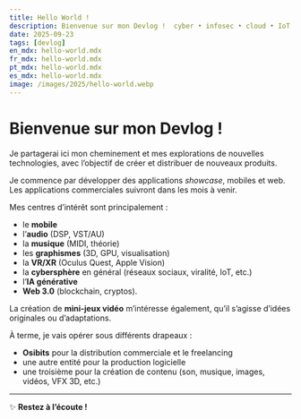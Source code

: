 ```yaml
---
title: Hello World !
description: Bienvenue sur mon Devlog !  cyber • infosec • cloud • IoT • GPU • graphics • XR • mobile • music & audio
date: 2025-09-23
tags: [devlog]
en_mdx: hello-world.mdx
fr_mdx: hello-world.mdx
pt_mdx: hello-world.mdx
es_mdx: hello-world.mdx
image: /images/2025/hello-world.webp
---
```



# Bienvenue sur mon Devlog !  

Je partagerai ici mon cheminement et mes explorations de nouvelles technologies, avec l’objectif de créer et distribuer de nouveaux produits.  

Je commence par développer des applications *showcase*, mobiles et web. Les applications commerciales suivront dans les mois à venir.  

Mes centres d’intérêt sont principalement :  
- le **mobile**  
- l’**audio** (DSP, VST/AU)  
- la **musique** (MIDI, théorie)  
- les **graphismes** (3D, GPU, visualisation)  
- la **VR/XR** (Oculus Quest, Apple Vision)  
- la **cybersphère** en général (réseaux sociaux, viralité, IoT, etc.)  
- l’**IA générative**  
- **Web 3.0** (blockchain, cryptos). 


La création de **mini-jeux vidéo** m’intéresse également, qu’il s’agisse d’idées originales ou d’adaptations.  

À terme, je vais opérer sous différents drapeaux :  
- **Osibits** pour la distribution commerciale et le freelancing  
- une autre entité pour la production logicielle  
- une troisième pour la création de contenu (son, musique, images, vidéos, VFX 3D, etc.)  

---

✨ **Restez à l’écoute !**

